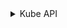 

<details>
<summary>Kube API</summary>

### Переменные окружения сертификатов
<CodeBlock language="bash">
{`

  mkdir -p $\{BASE_K8S_PATH\}/manifests

`}
</CodeBlock>

### Инструкция StaticPod
<CodeBlock language="bash">

{`cat <<EOF > $\{BASE_K8S_PATH\}/kubeadm.conf
  ---
  apiVersion: kubeadm.k8s.io/v1beta3
  kind: ClusterConfiguration

  imageRepository: "$\{BASE_DOCKER_REGISTRY\}"
  networking:
    serviceSubnet: "$\{SERVICE_CIDR\}"
    dnsDomain: "$\{BASE_CLUSTER_DOMAIN\}"
  kubernetesVersion: "$\{KUBERNETES_VERSION\}"
  controlPlaneEndpoint: "$\{MACHINE_LOCAL_ADDRESS\}:$\{KUBE_APISERVER_PORT\}"

  apiServer:
    extraArgs:
      advertise-address: "${KUBE_API_ARGS.advertiseAddress.value}"
      allow-privileged: "${KUBE_API_ARGS.allowPrivileged.value}"
      anonymous-auth: "${KUBE_API_ARGS.anonymousAuth.value}"
      authorization-mode: "${KUBE_API_ARGS.authorizationMode.value}"
      client-ca-file: "${KUBE_API_ARGS.clientCAFile.value}"
      enable-admission-plugins: "${KUBE_API_ARGS.enableAdmissionPlugins.value}"
      enable-bootstrap-token-auth: "${KUBE_API_ARGS.enableBootstrapTokenAuth.value}"
      etcd-cafile: "${KUBE_API_ARGS.etcdCAFile.value}"
      etcd-certfile: "${KUBE_API_ARGS.etcdCertfile.value}"
      etcd-keyfile: "${KUBE_API_ARGS.etcdKeyfile.value}"
      etcd-servers: "${KUBE_API_ARGS.etcdServers.value}"
      kubelet-client-certificate: "${KUBE_API_ARGS.kubeletClientCertificate.value}"
      kubelet-client-key: "${KUBE_API_ARGS.kubeletClientKey.value}"
      kubelet-port: "${KUBE_API_ARGS.kubeletServerPort.value}"
      kubelet-preferred-address-types: InternalIP,ExternalIP,Hostname
      kubelet-read-only-port: "${KUBE_API_ARGS.kubeletReadOnlyPort.value}"
      proxy-client-cert-file: "${KUBE_API_ARGS.proxyClientCertFile.value}"
      proxy-client-key-file: "${KUBE_API_ARGS.proxyClientKeyFile.value}"
      requestheader-allowed-names: "${KUBE_API_ARGS.requestheaderAllowedNames.value}"
      requestheader-client-ca-file: "${KUBE_API_ARGS.requestheaderClientCAFile.value}"
      requestheader-extra-headers-prefix: "${KUBE_API_ARGS.requestheaderExtraHeadersPrefix.value}"
      requestheader-group-headers: "${KUBE_API_ARGS.requestheaderGroupHeaders.value}"
      requestheader-username-headers: "${KUBE_API_ARGS.requestheaderUsernameHeaders.value}"
      secure-port: "${KUBE_API_ARGS.securePort.value}"
      service-account-issuer: "${KUBE_API_ARGS.serviceAccountIssuer.value}"
      service-account-key-file: "${KUBE_API_ARGS.serviceAccountKeyFile.value}"
      service-account-signing-key-file: "${KUBE_API_ARGS.serviceAccountSigningKeyFile.value}"
      service-cluster-ip-range: "${KUBE_API_ARGS.serviceClusterIPRange.value}"
      tls-cert-file: "${KUBE_API_ARGS.tlsCertFile.value}"
      tls-private-key-file: "${KUBE_API_ARGS.tlsPrivateKeyFile.value}"

    extraVolumes:
    - name: "k8s-audit"
      hostPath: "/var/log/kubernetes/audit/"
      mountPath: "/var/log/kubernetes/audit/"
      readOnly: false
      pathType: DirectoryOrCreate
    certSANs:
      - "$\{MACHINE_LOCAL_ADDRESS\}"
    timeoutForControlPlane: 4m0s
  EOF
`}
</CodeBlock>

<CodeBlock language="bash">
{`cat <<EOF > $\{BASE_K8S_PATH\}/manifests/kube-apiserver.yaml
  apiVersion: v1
  kind: Pod
  metadata:
    annotations:
      kubeadm.kubernetes.io/kube-apiserver.advertise-address.endpoint: $\{MACHINE_LOCAL_ADDRESS\}:$\{KUBE_APISERVER_PORT\}
    creationTimestamp: null
    labels:
      component: kube-apiserver
      tier: control-plane
    name: kube-apiserver
    namespace: kube-system
  spec:
    containers:
    - command:
      - kube-apiserver
      - --advertise-address=${KUBE_API_ARGS.advertiseAddress.value}
      - --allow-privileged=${KUBE_API_ARGS.allowPrivileged.value}
      - --anonymous-auth=${KUBE_API_ARGS.anonymousAuth.value}
      - --authorization-mode=${KUBE_API_ARGS.authorizationMode.value}
      - --client-ca-file=${KUBE_API_ARGS.clientCAFile.value}
      - --enable-admission-plugins=${KUBE_API_ARGS.enableAdmissionPlugins.value}
      - --enable-bootstrap-token-auth=${KUBE_API_ARGS.enableBootstrapTokenAuth.value}
      - --etcd-cafile=${KUBE_API_ARGS.etcdCAFile.value}
      - --etcd-certfile=${KUBE_API_ARGS.etcdCertfile.value}
      - --etcd-keyfile=${KUBE_API_ARGS.etcdKeyfile.value}
      - --etcd-servers=${KUBE_API_ARGS.etcdServers.value}
      - --kubelet-client-certificate=${KUBE_API_ARGS.kubeletClientCertificate.value}
      - --kubelet-client-key=${KUBE_API_ARGS.kubeletClientKey.value}
      - --kubelet-port=${KUBE_API_ARGS.kubeletServerPort.value}
      - --kubelet-preferred-address-types=InternalIP,ExternalIP,Hostname
      - --kubelet-read-only-port=${KUBE_API_ARGS.kubeletReadOnlyPort.value}
      - --proxy-client-cert-file=${KUBE_API_ARGS.proxyClientCertFile.value}
      - --proxy-client-key-file=${KUBE_API_ARGS.proxyClientKeyFile.value}
      - --requestheader-allowed-names=${KUBE_API_ARGS.requestheaderAllowedNames.value}
      - --requestheader-client-ca-file=${KUBE_API_ARGS.requestheaderClientCAFile.value}
      - --requestheader-extra-headers-prefix=${KUBE_API_ARGS.requestheaderExtraHeadersPrefix.value}
      - --requestheader-group-headers=${KUBE_API_ARGS.requestheaderGroupHeaders.value}
      - --requestheader-username-headers=${KUBE_API_ARGS.requestheaderUsernameHeaders.value}
      - --secure-port=${KUBE_API_ARGS.securePort.value}
      - --service-account-issuer=${KUBE_API_ARGS.serviceAccountIssuer.value}
      - --service-account-key-file=${KUBE_API_ARGS.serviceAccountKeyFile.value}
      - --service-account-signing-key-file=${KUBE_API_ARGS.serviceAccountSigningKeyFile.value}
      - --service-cluster-ip-range=${KUBE_API_ARGS.serviceClusterIPRange.value}
      - --tls-cert-file=${KUBE_API_ARGS.tlsCertFile.value}
      - --tls-private-key-file=${KUBE_API_ARGS.tlsPrivateKeyFile.value}
      image: $\{BASE_DOCKER_REGISTRY\}/kube-apiserver:$\{KUBERNETES_VERSION\}
      imagePullPolicy: IfNotPresent
      livenessProbe:
        failureThreshold: 8
        httpGet:
          host: $\{MACHINE_LOCAL_ADDRESS\}
          path: /livez
          port: $\{KUBE_APISERVER_PORT\}
          scheme: HTTPS
        initialDelaySeconds: 10
        periodSeconds: 10
        timeoutSeconds: 15
      name: kube-apiserver
      readinessProbe:
        failureThreshold: 3
        httpGet:
          host: $\{MACHINE_LOCAL_ADDRESS\}
          path: /readyz
          port: $\{KUBE_APISERVER_PORT\}
          scheme: HTTPS
        periodSeconds: 1
        timeoutSeconds: 15
      resources:
        requests:
          cpu: 250m
      startupProbe:
        failureThreshold: 24
        httpGet:
          host: $\{MACHINE_LOCAL_ADDRESS\}
          path: /livez
          port: $\{KUBE_APISERVER_PORT\}
          scheme: HTTPS
        initialDelaySeconds: 10
        periodSeconds: 10
        timeoutSeconds: 15
      volumeMounts:
      - mountPath: /etc/ssl/certs
        name: ca-certs
        readOnly: true
      - mountPath: /etc/ca-certificates
        name: etc-ca-certificates
        readOnly: true
      - mountPath: /etc/pki
        name: etc-pki
        readOnly: true
      - mountPath: /var/log/kubernetes/audit/
        name: k8s-audit
      - mountPath: $\{BASE_K8S_PATH\}/pki
        name: k8s-certs
        readOnly: true
      - mountPath: /usr/local/share/ca-certificates
        name: usr-local-share-ca-certificates
        readOnly: true
      - mountPath: /usr/share/ca-certificates
        name: usr-share-ca-certificates
        readOnly: true
    hostNetwork: true
    priority: 2000001000
    priorityClassName: system-node-critical
    securityContext:
      seccompProfile:
        type: RuntimeDefault
    volumes:
    - hostPath:
        path: /etc/ssl/certs
        type: DirectoryOrCreate
      name: ca-certs
    - hostPath:
        path: /etc/ca-certificates
        type: DirectoryOrCreate
      name: etc-ca-certificates
    - hostPath:
        path: /etc/pki
        type: DirectoryOrCreate
      name: etc-pki
    - hostPath:
        path: /var/log/kubernetes/audit/
        type: DirectoryOrCreate
      name: k8s-audit
    - hostPath:
        path: $\{BASE_K8S_PATH\}/pki
        type: DirectoryOrCreate
      name: k8s-certs
    - hostPath:
        path: /usr/local/share/ca-certificates
        type: DirectoryOrCreate
      name: usr-local-share-ca-certificates
    - hostPath:
        path: /usr/share/ca-certificates
        type: DirectoryOrCreate
      name: usr-share-ca-certificates
  status: {}
EOF
`}
</CodeBlock>

</details>
